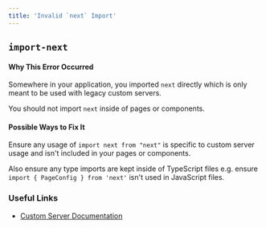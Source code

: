 ```yaml
---
title: 'Invalid `next` Import'
---
```


## `import-next`

#### Why This Error Occurred

Somewhere in your application, you imported `next` directly which is only meant to be used with legacy custom servers.

You should not import `next` inside of pages or components.

#### Possible Ways to Fix It

Ensure any usage of `import next from "next"` is specific to custom server usage and isn't included in your pages or components.

Also ensure any type imports are kept inside of TypeScript files e.g. ensure `import { PageConfig } from 'next'` isn't used in JavaScript files.

### Useful Links

- [Custom Server Documentation](/docs/advanced-features/custom-server)
